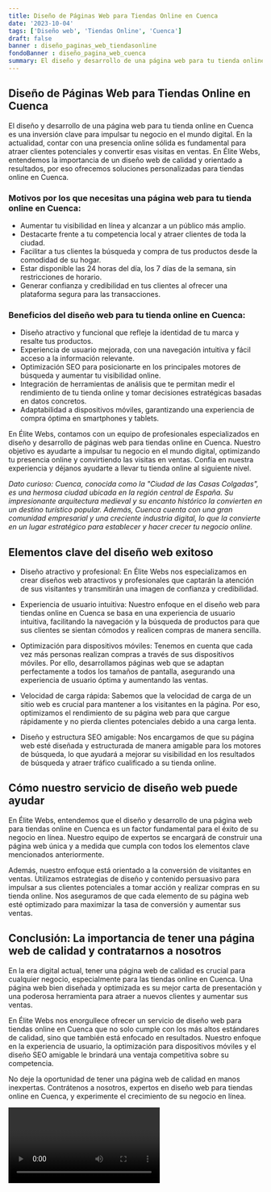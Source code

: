 ```yaml
---
title: Diseño de Páginas Web para Tiendas Online en Cuenca
date: '2023-10-04'
tags: ['Diseño web', 'Tiendas Online', 'Cuenca']
draft: false
banner : diseño_paginas_web_tiendasonline
fondoBanner : diseño_pagina_web_cuenca
summary: El diseño y desarrollo de una página web para tu tienda online en Cuenca es una inversión clave para impulsar tu negocio en el mundo digital. En la actualidad, contar con una presencia online sólida es fundamental para atraer clientes potenciales y convertir esas visitas en ventas. En Élite Webs, entendemos la importancia de un diseño web de calidad y orientado a resultados, por eso ofrecemos soluciones personalizadas para tiendas online en Cuenca.
---
```


## Diseño de Páginas Web para Tiendas Online en Cuenca

El diseño y desarrollo de una página web para tu tienda online en Cuenca es una inversión clave para impulsar tu negocio en el mundo digital. En la actualidad, contar con una presencia online sólida es fundamental para atraer clientes potenciales y convertir esas visitas en ventas. En Élite Webs, entendemos la importancia de un diseño web de calidad y orientado a resultados, por eso ofrecemos soluciones personalizadas para tiendas online en Cuenca.

### Motivos por los que necesitas una página web para tu tienda online en Cuenca:

- Aumentar tu visibilidad en línea y alcanzar a un público más amplio.
- Destacarte frente a tu competencia local y atraer clientes de toda la ciudad.
- Facilitar a tus clientes la búsqueda y compra de tus productos desde la comodidad de su hogar.
- Estar disponible las 24 horas del día, los 7 días de la semana, sin restricciones de horario.
- Generar confianza y credibilidad en tus clientes al ofrecer una plataforma segura para las transacciones.

### Beneficios del diseño web para tu tienda online en Cuenca:

- Diseño atractivo y funcional que refleje la identidad de tu marca y resalte tus productos.
- Experiencia de usuario mejorada, con una navegación intuitiva y fácil acceso a la información relevante.
- Optimización SEO para posicionarte en los principales motores de búsqueda y aumentar tu visibilidad online.
- Integración de herramientas de análisis que te permitan medir el rendimiento de tu tienda online y tomar decisiones estratégicas basadas en datos concretos.
- Adaptabilidad a dispositivos móviles, garantizando una experiencia de compra óptima en smartphones y tablets.

En Élite Webs, contamos con un equipo de profesionales especializados en diseño y desarrollo de páginas web para tiendas online en Cuenca. Nuestro objetivo es ayudarte a impulsar tu negocio en el mundo digital, optimizando tu presencia online y convirtiendo las visitas en ventas. Confía en nuestra experiencia y déjanos ayudarte a llevar tu tienda online al siguiente nivel.

*Dato curioso: Cuenca, conocida como la "Ciudad de las Casas Colgadas", es una hermosa ciudad ubicada en la región central de España. Su impresionante arquitectura medieval y su encanto histórico la convierten en un destino turístico popular. Además, Cuenca cuenta con una gran comunidad empresarial y una creciente industria digital, lo que la convierte en un lugar estratégico para establecer y hacer crecer tu negocio online.*

<GifSeo />

<Cta />

## Elementos clave del diseño web exitoso

- Diseño atractivo y profesional: En Élite Webs nos especializamos en crear diseños web atractivos y profesionales que captarán la atención de sus visitantes y transmitirán una imagen de confianza y credibilidad.

- Experiencia de usuario intuitiva: Nuestro enfoque en el diseño web para tiendas online en Cuenca se basa en una experiencia de usuario intuitiva, facilitando la navegación y la búsqueda de productos para que sus clientes se sientan cómodos y realicen compras de manera sencilla.

- Optimización para dispositivos móviles: Tenemos en cuenta que cada vez más personas realizan compras a través de sus dispositivos móviles. Por ello, desarrollamos páginas web que se adaptan perfectamente a todos los tamaños de pantalla, asegurando una experiencia de usuario óptima y aumentando las ventas.

- Velocidad de carga rápida: Sabemos que la velocidad de carga de un sitio web es crucial para mantener a los visitantes en la página. Por eso, optimizamos el rendimiento de su página web para que cargue rápidamente y no pierda clientes potenciales debido a una carga lenta.

- Diseño y estructura SEO amigable: Nos encargamos de que su página web esté diseñada y estructurada de manera amigable para los motores de búsqueda, lo que ayudará a mejorar su visibilidad en los resultados de búsqueda y atraer tráfico cualificado a su tienda online.

## Cómo nuestro servicio de diseño web puede ayudar

En Élite Webs, entendemos que el diseño y desarrollo de una página web para tiendas online en Cuenca es un factor fundamental para el éxito de su negocio en línea. Nuestro equipo de expertos se encargará de construir una página web única y a medida que cumpla con todos los elementos clave mencionados anteriormente.

Además, nuestro enfoque está orientado a la conversión de visitantes en ventas. Utilizamos estrategias de diseño y contenido persuasivo para impulsar a sus clientes potenciales a tomar acción y realizar compras en su tienda online. Nos aseguramos de que cada elemento de su página web esté optimizado para maximizar la tasa de conversión y aumentar sus ventas.

## Conclusión: La importancia de tener una página web de calidad y contratarnos a nosotros

En la era digital actual, tener una página web de calidad es crucial para cualquier negocio, especialmente para las tiendas online en Cuenca. Una página web bien diseñada y optimizada es su mejor carta de presentación y una poderosa herramienta para atraer a nuevos clientes y aumentar sus ventas.

En Élite Webs nos enorgullece ofrecer un servicio de diseño web para tiendas online en Cuenca que no solo cumple con los más altos estándares de calidad, sino que también está enfocado en resultados. Nuestro enfoque en la experiencia de usuario, la optimización para dispositivos móviles y el diseño SEO amigable le brindará una ventaja competitiva sobre su competencia.

No deje la oportunidad de tener una página web de calidad en manos inexpertas. Contrátenos a nosotros, expertos en diseño web para tiendas online en Cuenca, y experimente el crecimiento de su negocio en línea.

<Video />

<CtaBot job='Tiendas Online' city='Cuenca'/>

<Gmaps query='Cuenca+españa+maps' />